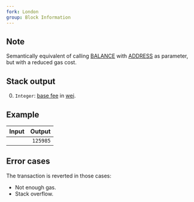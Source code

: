 ```yaml
---
fork: London
group: Block Information
---
```


## Note

Semantically equivalent of calling [BALANCE](/#31) with [ADDRESS](/#30) as parameter, but with a reduced gas cost.

## Stack output

0. `Integer`: [base fee](https://ethereum.org/en/developers/docs/gas/#base-fee) in [wei](https://www.investopedia.com/terms/w/wei.asp).

## Example

| Input | Output |
|------:|-------:|
| | `125985` |

## Error cases

The transaction is reverted in those cases:
- Not enough gas.
- Stack overflow.
